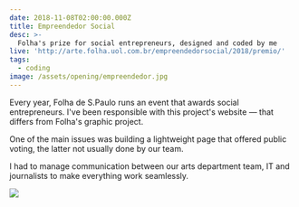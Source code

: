 ```yaml
---
date: 2018-11-08T02:00:00.000Z
title: Empreendedor Social
desc: >-
  Folha's prize for social entrepreneurs, designed and coded by me
live: 'http://arte.folha.uol.com.br/empreendedorsocial/2018/premio/'
tags:
  - coding
image: /assets/opening/empreendedor.jpg
---
```


Every year, Folha de S.Paulo runs an event that awards social entrepreneurs. I've been responsible with this project's website — that differs from Folha's graphic project.

One of the main issues was building a lightweight page that offered public voting, the latter not usually done by our team.

I had to manage communication between our arts department team, IT and journalists to make everything work seamlessly.

![](/empreendedor.png)
